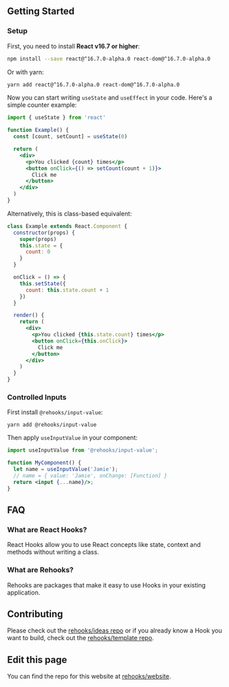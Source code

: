 ## Getting Started

### Setup

First, you need to install **React v16.7 or higher**:

```bash
npm install --save react@^16.7.0-alpha.0 react-dom@^16.7.0-alpha.0
```

Or with yarn:

```bash
yarn add react@^16.7.0-alpha.0 react-dom@^16.7.0-alpha.0
```

Now you can start writing `useState` and `useEffect` in your code. Here's a simple counter example:

```jsx
import { useState } from 'react'

function Example() {
  const [count, setCount] = useState(0)

  return (
    <div>
      <p>You clicked {count} times</p>
      <button onClick={() => setCount(count + 1)}>
        Click me
      </button>
    </div>
  )
}
```

Alternatively, this is class-based equivalent:

```jsx
class Example extends React.Component {
  constructor(props) {
    super(props)
    this.state = {
      count: 0
    }
  }

  onClick = () => {
    this.setState({
      count: this.state.count + 1
    })
  }

  render() {
    return (
      <div>
        <p>You clicked {this.state.count} times</p>
        <button onClick={this.onClick}>
          Click me
        </button>
      </div>
    )
  }
}
```

### Controlled Inputs

First install `@rehooks/input-value`:

```
yarn add @rehooks/input-value
```

Then apply `useInputValue` in your component:

```jsx
import useInputValue from '@rehooks/input-value';

function MyComponent() {
  let name = useInputValue('Jamie');
  // name = { value: 'Jamie', onChange: [Function] }
  return <input {...name}/>;
}
```

## FAQ

### What are React Hooks?

React Hooks allow you to use React concepts like state, context and methods without writing a class.

### What are Rehooks?

Rehooks are packages that make it easy to use Hooks in your existing application.

## Contributing

Please check out the [rehooks/ideas repo](https://github.com/rehooks/ideas) or if you already know a Hook you want to build, check out the [rehooks/template repo](https://github.com/rehooks/template).

## Edit this page

You can find the repo for this website at [rehooks/website](http://github.com/rehooks/website).
